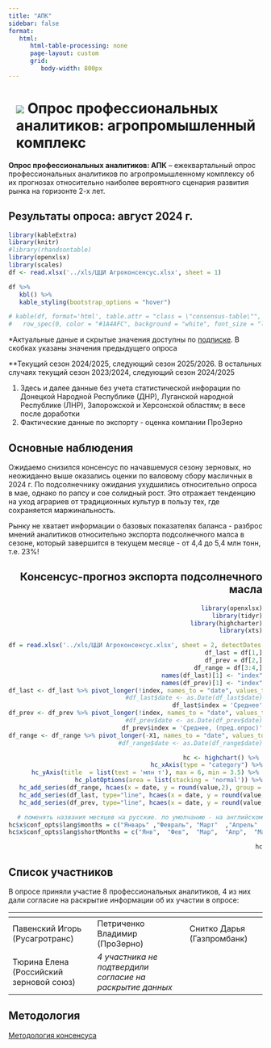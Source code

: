 ```yaml
---
title: "АПК"
sidebar: false
format:
   html:
      html-table-processing: none
      page-layout: custom
      grid:
         body-width: 800px
---
```


# ![](../images/icon-wheat.svg) Опрос профессиональных аналитиков: агропромышленный комплекс {.my-custom-class style="margin-left:3%;"}

::::::::::: grid
::: {.g-col-12 .g-col-sm-12 .g-col-xs-12 .g-col-xl-10 .g-col-md-6 .g-col-lg-6}
**Опрос профессиональных аналитиков: АПК** -- ежеквартальный опрос профессиональных аналитиков по агропромышленному комплексу об их прогнозах относительно наиболее вероятного сценария развития рынка на горизонте 2-х лет.
:::

::: {.g-col-12 .g-col-sm-12 .g-col-xs-12 .g-col-xl-10 .g-col-md-6 .g-col-lg-6}
## Результаты опроса: август 2024 г.

```r
library(kableExtra)
library(knitr)
#library(rhandsontable)
library(openxlsx)
library(scales)
df <- read.xlsx('../xls/ЦЦИ Агроконсенсус.xlsx', sheet = 1)

df %>%
   kbl() %>%
   kable_styling(bootstrap_options = "hover")

# kable(df, format='html', table.attr = "class = \"consensus-table\"", digits=1, lable = TRUE) %>%
#   row_spec(0, color = "#1A4AFC", background = "white", font_size = "larger", bold = TRUE, align = "right")
```

\*Актуальные даные и скрытые значения доступны по [подписке](../subscribe.qmd).
В скобках указаны значения предыдущего опроса

\*\*Текущий сезон 2024/2025, следующий сезон 2025/2026. В остальных случаях текущий сезон 2023/2024, следующий сезон 2024/2025

1) Здесь и далее данные без учета статистической инфорации по Донецкой Народной Республике (ДНР), Луганской народной Республике (ЛНР), Запорожской и Херсонской областям; в весе после доработки
2) Фактические данные по экспорту - оценка компании ПроЗерно
:::

::: {.g-col-12 .g-col-sm-12 .g-col-xs-12 .g-col-xl-5 .g-col-md-6 .g-col-lg-6}
## Основные наблюдения

Ожидаемо снизился консенсус по начавшемуся сезону зерновых, но неожиданно выше оказались оценки по валовому сбору масличных в 2024 г. По подсолнечнику ожидания ухудшились относительно опроса в мае, однако по рапсу и сое солидный рост. Это отражает тенденцию на уход аграриев от традиционных культур в пользу тех, где сохраняется маржинальность.

Рынку не хватает информации о базовых показателях баланса - разброс мнений аналитиков относительно экспорта подсолнечного малса в сезоне, который завершится в текущем месяце - от 4,4 до 5,4 млн тонн, т.е. 23%!
:::

:::: {.g-col-12 .g-col-sm-12 .g-col-xs-12 .g-col-xl-5 .g-col-md-6 .g-col-lg-6}
::: {style="text-align: right"}
## Консенсус-прогноз экспорта подсолнечного масла

```r
library(openxlsx)
library(tidyr)
library(highcharter)
library(xts)

df = read.xlsx('../xls/ЦЦИ Агроконсенсус.xlsx', sheet = 2, detectDates = FALSE)
df_last = df[1,]
df_prev = df[2,]
df_range = df[3:4,]
names(df_last)[1] <- "index"
names(df_prev)[1] <- "index"
df_last <- df_last %>% pivot_longer(!index, names_to = "date", values_to = 'value')
#df_last$date <- as.Date(df_last$date)
df_last$index = 'Среднее'
df_prev <- df_prev %>% pivot_longer(!index, names_to = "date", values_to = 'value')
#df_prev$date <- as.Date(df_prev$date)
df_prev$index = 'Среднее, (пред.опрос)'
df_range <- df_range %>% pivot_longer(-X1, names_to = "date", values_to = 'value')
#df_range$date <- as.Date(df_range$date)

hc <- highchart() %>% 
   hc_xAxis(type = "category") %>%
   hc_yAxis(title  = list(text = 'млн т'), max = 6, min = 3.5) %>% 
   hc_plotOptions(area = list(stacking = 'normal')) %>%
   hc_add_series(df_range, hcaes(x = date, y = round(value,2), group = X1), type = 'area', color = c('#d1e5ff','#ffffff')) %>%
   hc_add_series(df_last, type="line", hcaes(x = date, y = round(value,2), group=index), color = "#1A4AFC", dataLabels = TRUE) %>%
   hc_add_series(df_prev, type="line", hcaes(x = date, y = round(value,2), group=index), color = "#1A4AFC", dashStyle = "ShortDash")

# поменять названия месяцев на русские. по умолчанию - на английском
hc$x$conf_opts$lang$months = c("Январь"	,"Февраль",	"Март"	,"Апрель"	,"Май",	"Июнь", "Июль",	"Август",	"Сентябрь",	"Октябрь",	"Ноябрь",	"Декабрь")
hc$x$conf_opts$lang$shortMonths = c("Янв", 	"Фев",	"Мар",	"Апр",	"Май",	"Июн",	"Июл",	"Авг",	"Сен",	"Окт",	"Ноя",	"Дек")

hc
```
:::
::::

::: {.g-col-12 .g-col-sm-12 .g-col-xs-12 .g-col-xl-10 .g-col-md-6 .g-col-lg-6}
## Список участников

В опросе приняли участие 8 профессиональных аналитиков, 4 из них дали согласие на раскрытие информации об их участии в опросе:

| <!-- --> | <!-- --> | <!-- --> |
|------------------------|--------------------------|----------------------|
| Павенский Игорь (Русагротранс) | Петриченко Владимир (ПроЗерно) | Снитко Дарья (Газпромбанк) |
| Тюрина Елена (Российский зерновой союз) | *4 участника не подтвердили согласие на раскрытие данных* |  |
:::

:::: {.g-col-12 .g-col-sm-12 .g-col-xs-12 .g-col-xl-4 .g-col-md-6 .g-col-lg-6}
::: {style="text-align: left"}
## Методология

[Методология консенсуса](../methodology/methodology-consensus-pbc.qmd)
:::
::::
:::::::::::